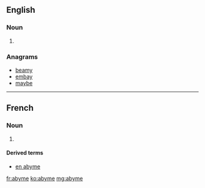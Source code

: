 ==English==

===Noun===
{{en-noun}}
# {{alternative form of|abime}}

===Anagrams===
* [[beamy#English|beamy]]
* [[embay#English|embay]]
* [[maybe#English|maybe]]

----
==French==

===Noun===
{{fr-noun|m}}
# {{context|archaic|lang=fr}} {{alternative form of|abime|lang=fr}}

====Derived terms====
* [[en abyme]]

[[fr:abyme]]
[[ko:abyme]]
[[mg:abyme]]